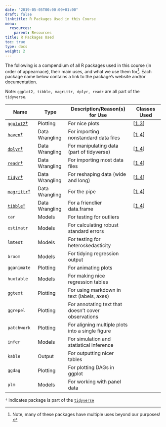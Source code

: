 ```yaml
---
date: "2019-05-05T00:00:00+01:00"
draft: false
linktitle: R Packages Used in this Course
menu:
  resources:
    parent: Resources
title: R Packages Used
toc: true
type: docs
weight: 2
---
```


The following is a compendium of all R packages used in this course (in order of appearnace), their main uses, and what we use them for^[Note, many of these packages have multiple uses beyond our purposes!]. Each package name below contains a link to the package's website and/or documentation.

Note: `ggplot2, tibble, magrittr, dplyr, readr` are all part of the `tidyverse`. 

| Name | Type | Description/Reason(s) for Use | Classes Used |
|------|------|-------------|------|
| [`ggplot2`†](https://ggplot2.tidyverse.org/) | Plotting | For nice plots | [[1.3](/class/1.3-class)] | 
| [`haven`†](https://haven.tidyverse.org/) | Data Wrangling | For importing nonstandard data files | [[1.4](/class/1.4-class)] | 
| [`dplyr`†](https://dplyr.tidyverse.org/) | Data Wrangling | For manipulating data (part of tidyverse) | [[1.4](/class/1.4-class)] |
| [`readr`†](https://readr.tidyverse.org/) | Data Wrangling | For importing most data files | [[1.4](/class/1.4-class)] | 
| [`tidyr`†](https://tidyr.tidyverse.org/) | Data Wrangling | For reshaping data (wide and long) | [[1.4](/class/1.4-class)] |
| [`magrittr`†](https://magrittr.tidyverse.org/) | Data Wrangling | For the pipe | [[1.4](/class/1.4-class)] |
| [`tibble`†](https://tibble.tidyverse.org/) | Data Wrangling | For a friendlier data.frame | [[1.4](/class/1.4-class)] | 
| `car` | Models | For testing for outliers | |
| `estimatr` | Models | For calculating robust standard errors | |
| `lmtest` | Models | For testing for heteroskedasticity | |
| `broom` | Models | For tidying regression output | |
| `gganimate` | Plotting | For animating plots | |
| `huxtable` | Models | For making nice regression tables | |
| `ggtext` | Plotting | For using markdown in text (labels, axes) | |
| `ggrepel` | Plotting | For annotating text that doesn't cover observations | |
| `patchwork` | Plotting | For aligning multiple plots into a single figure | |
| `infer` | Models | For simulation and statistical inference | |
| `kable` | Output | For outputting nicer tables | |
| `ggdag` | Plotting | For plotting DAGs in ggplot | |
| `plm` | Models | For working with panel data | |

† Indicates package is part of the [`tidyverse`](https://tidyverse.org)